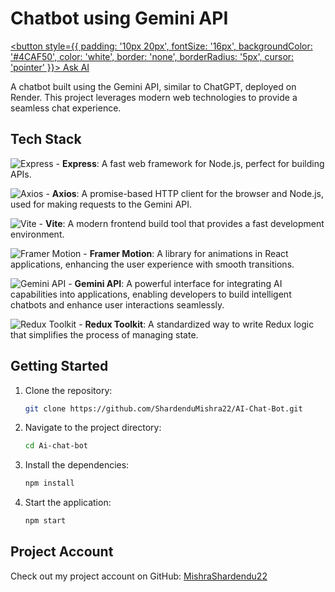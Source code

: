 # Chatbot using Gemini API 

<a href="https://ai-front-yrlv.onrender.com" target="_blank"> <button style={{ padding: '10px 20px', fontSize: '16px', backgroundColor: '#4CAF50', color: 'white', border: 'none', borderRadius: '5px', cursor: 'pointer' }}> Ask AI </button> </a>


A chatbot built using the Gemini API, similar to ChatGPT, deployed on Render. This project leverages modern web technologies to provide a seamless chat experience.

## Tech Stack

![Express](https://img.shields.io/badge/Express-4B3C29?style=for-the-badge&logo=express&logoColor=white) - **Express**: A fast web framework for Node.js, perfect for building APIs.

![Axios](https://img.shields.io/badge/Axios-5A29E4?style=for-the-badge&logo=axios&logoColor=white) - **Axios**: A promise-based HTTP client for the browser and Node.js, used for making requests to the Gemini API.

![Vite](https://img.shields.io/badge/Vite-4A4A4A?style=for-the-badge&logo=vite&logoColor=white) - **Vite**: A modern frontend build tool that provides a fast development environment.

![Framer Motion](https://img.shields.io/badge/Framer%20Motion-00D8FF?style=for-the-badge&logo=framer&logoColor=white) - **Framer Motion**: A library for animations in React applications, enhancing the user experience with smooth transitions.

![Gemini API](https://img.shields.io/badge/Gemini%20API-FF5733?style=for-the-badge&logo=api&logoColor=white) - **Gemini API**: A powerful interface for integrating AI capabilities into applications, enabling developers to build intelligent chatbots and enhance user interactions seamlessly.

![Redux Toolkit](https://img.shields.io/badge/Redux%20Toolkit-764ABC?style=for-the-badge&logo=redux&logoColor=white) - **Redux Toolkit**: A standardized way to write Redux logic that simplifies the process of managing state.


## Getting Started

1. Clone the repository:
   ```bash
   git clone https://github.com/ShardenduMishra22/AI-Chat-Bot.git
   ```

2. Navigate to the project directory:
   ```bash
   cd Ai-chat-bot
   ```

3. Install the dependencies:
   ```bash
   npm install
   ```

4. Start the application:
   ```bash
   npm start
   ```

## Project Account

Check out my project account on GitHub: [MishraShardendu22](https://github.com/MishraShardendu22)